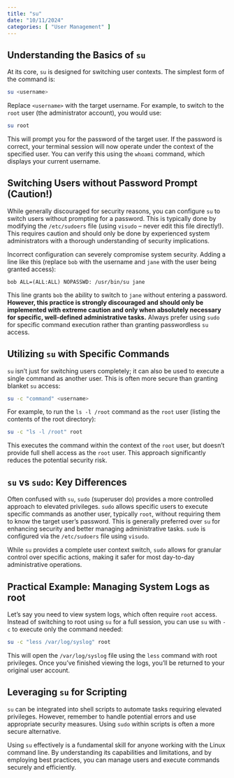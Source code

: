 ```yaml
---
title: "su"
date: "10/11/2024"
categories: [ "User Management" ]
---
```

## Understanding the Basics of `su`

At its core, `su` is designed for switching user contexts.  The simplest form of the command is:

```bash
su <username>
```

Replace `<username>` with the target username.  For example, to switch to the `root` user (the administrator account), you would use:

```bash
su root
```

This will prompt you for the password of the target user.  If the password is correct, your terminal session will now operate under the context of the specified user.  You can verify this using the `whoami` command, which displays your current username.

##  Switching Users without Password Prompt (Caution!)

While generally discouraged for security reasons, you can configure `su` to switch users without prompting for a password.  This is typically done by modifying the `/etc/sudoers` file (using `visudo` – never edit this file directly!).  This requires caution and should only be done by experienced system administrators with a thorough understanding of security implications.

Incorrect configuration can severely compromise system security.  Adding a line like this (replace `bob` with the username and `jane` with the user being granted access):


```
bob ALL=(ALL:ALL) NOPASSWD: /usr/bin/su jane
```

This line grants `bob` the ability to switch to `jane` without entering a password. **However, this practice is strongly discouraged and should only be implemented with extreme caution and only when absolutely necessary for specific, well-defined administrative tasks.**  Always prefer using `sudo` for specific command execution rather than granting passwordless `su` access.


## Utilizing `su` with Specific Commands

`su` isn't just for switching users completely; it can also be used to execute a single command as another user.  This is often more secure than granting blanket `su` access:


```bash
su -c "command" <username>
```

For example, to run the `ls -l /root` command as the `root` user (listing the contents of the root directory):

```bash
su -c "ls -l /root" root
```

This executes the command within the context of the `root` user, but doesn't provide full shell access as the `root` user. This approach significantly reduces the potential security risk.


##  `su` vs `sudo`: Key Differences

Often confused with `su`, `sudo` (superuser do) provides a more controlled approach to elevated privileges.  `sudo` allows specific users to execute specific commands as another user, typically `root`, without requiring them to know the target user's password.  This is generally preferred over `su` for enhancing security and better managing administrative tasks.  `sudo` is configured via the `/etc/sudoers` file using `visudo`.

While `su` provides a complete user context switch, `sudo` allows for granular control over specific actions, making it safer for most day-to-day administrative operations.

## Practical Example: Managing System Logs as root

Let's say you need to view system logs, which often require `root` access. Instead of switching to root using `su` for a full session, you can use `su` with `-c` to execute only the command needed:

```bash
su -c "less /var/log/syslog" root
```

This will open the `/var/log/syslog` file using the `less` command with root privileges.  Once you've finished viewing the logs, you'll be returned to your original user account.


##  Leveraging `su` for Scripting

`su` can be integrated into shell scripts to automate tasks requiring elevated privileges.  However,  remember to handle potential errors and use appropriate security measures.  Using `sudo` within scripts is often a more secure alternative.


Using `su` effectively is a fundamental skill for anyone working with the Linux command line. By understanding its capabilities and limitations, and by employing best practices, you can manage users and execute commands securely and efficiently.

